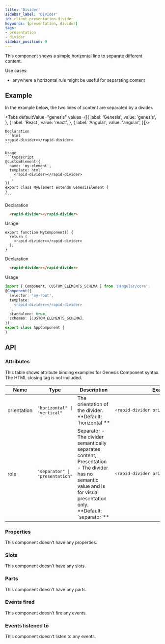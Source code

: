 ```yaml
---
title: 'Divider'
sidebar_label: 'Divider'
id: client-presentation-divider
keywords: [presentation, divider]
tags:
- presentation
- divider
sidebar_position: 9
---
```



This component shows a simple horizontal line to separate different content.

Use cases:
* anywhere a horizontal rule might be useful for separating content

## Example
In the example below, the two lines of content are separated by a divider.

<DividerDemo />

<Tabs defaultValue="genesis" values={[{ label: 'Genesis', value: 'genesis', }, { label: 'React', value: 'react', }, { label: 'Angular', value: 'angular', }]}>

  <TabItem value="genesis">

    Declaration
    ```html
    <rapid-divider></rapid-divider>
    ```

    Usage
    ```typescript
    @customElement({
      name: 'my-element',
      template: html`
        <rapid-divider></rapid-divider>
      `,
    })
    export class MyElement extends GenesisElement {
    }
    ```

  </TabItem>
  <TabItem value="react">

  Declaration
  ```html
    <rapid-divider></rapid-divider>
  ```
  Usage
  ```tsx
  export function MyComponent() {
    return (
      <rapid-divider></rapid-divider>
    );
  }
  ```
</TabItem>
  <TabItem value="angular">

  Declaration
  ```html
    <rapid-divider></rapid-divider>
  ```

  Usage
  ```typescript
  import { Component, CUSTOM_ELEMENTS_SCHEMA } from '@angular/core';
  @Component({
    selector: 'my-root',
    template: `
      <rapid-divider></rapid-divider>
    `,
    standalone: true,
    schemas: [CUSTOM_ELEMENTS_SCHEMA],
  })
  export class AppComponent {
  }
  ```
</TabItem>
</Tabs>

## API

### Attributes

This table shows attribute binding examples for Genesis Component syntax. The HTML closing tag is not included.

<table>
  <thead><tr><th>Name</th><th>Type</th><th>Description</th><th>Example</th></tr></thead>
  <tbody>
    <tr>
      <td>orientation</td>
      <td><code>"horizontal" | "vertical"</code></td>
      <td>The orientation of the divider. **Default: `horizontal`**</td>
<td>

```typescript
<rapid-divider orientation="vertical">
```

</td>
    </tr>
    <tr>
      <td>role</td>
      <td><code>"separator" | "presentation"</code></td>
      <td>Separator - The divider semantically separates content, Presentation - The divider has no semantic value and is for visual presentation only. **Default: `separator`**</td>
<td>

```typescript
<rapid-divider orientation="vertical">
```

</td>
    </tr>
  </tbody>
</table>

### Properties

This component doesn't have any properties.

### Slots

This component doesn't have any slots.

### Parts

This component doesn't have any parts.

### Events fired

This component doesn't fire any events.

### Events listened to

This component doesn't listen to any events.
